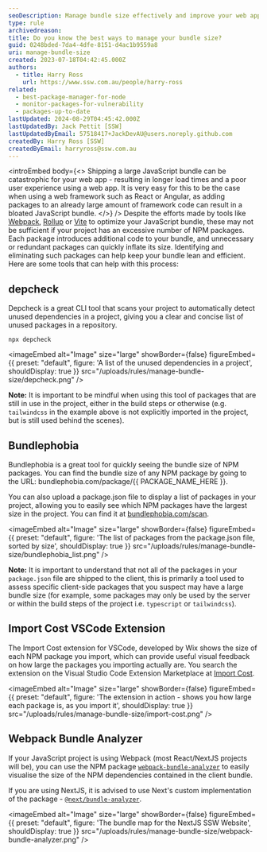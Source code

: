 ```yaml
---
seoDescription: Manage bundle size effectively and improve your web app's performance by identifying and eliminating unnecessary NPM packages.
type: rule
archivedreason:
title: Do you know the best ways to manage your bundle size?
guid: 0248bded-7da4-4dfe-8151-d4ac1b9559a8
uri: manage-bundle-size
created: 2023-07-18T04:42:45.000Z
authors:
  - title: Harry Ross
    url: https://www.ssw.com.au/people/harry-ross
related:
  - best-package-manager-for-node
  - monitor-packages-for-vulnerability
  - packages-up-to-date
lastUpdated: 2024-08-29T04:45:42.000Z
lastUpdatedBy: Jack Pettit [SSW]
lastUpdatedByEmail: 57518417+JackDevAU@users.noreply.github.com
createdBy: Harry Ross [SSW]
createdByEmail: harryross@ssw.com.au
---
```


<introEmbed
  body={<>
Shipping a large JavaScript bundle can be catastrophic for your web app - resulting in longer load times and a poor user experience using a web app. It is very easy for this to be the case when using a web framework such as React or Angular, as adding packages to an already large amount of framework code can result in a bloated JavaScript bundle.
  </>}
/>
Despite the efforts made by tools like [Webpack](https://webpack.js.org/), [Rollup](https://rollupjs.org/) or [Vite](https://vitejs.dev/) to optimize your JavaScript bundle, these may not be sufficient if your project has an excessive number of NPM packages. Each package introduces additional code to your bundle, and unnecessary or redundant packages can quickly inflate its size. Identifying and eliminating such packages can help keep your bundle lean and efficient. Here are some tools that can help with this process:

## depcheck

Depcheck is a great CLI tool that scans your project to automatically detect unused dependencies in a project, giving you a clear and concise list of unused packages in a repository.

```shell
npx depcheck
```


<imageEmbed
  alt="Image"
  size="large"
  showBorder={false}
  figureEmbed={{
    preset: "default",
    figure: 'A list of the unused dependencies in a project',
    shouldDisplay: true
  }}
  src="/uploads/rules/manage-bundle-size/depcheck.png"
/>

**Note:** It is important to be mindful when using this tool of packages that are still in use in the project, either in the build steps or otherwise (e.g. `tailwindcss` in the example above is not explicitly imported in the project, but is still used behind the scenes).

## Bundlephobia

Bundlephobia is a great tool for quickly seeing the bundle size of NPM packages. You can find the bundle size of any NPM package by going to the URL: bundlephobia.com/package/&#123;&#123; PACKAGE_NAME_HERE &#125;&#125;.

You can also upload a package.json file to display a list of packages in your project, allowing you to easily see which NPM packages have the largest size in the project. You can find it at [bundlephobia.com/scan](https://bundlephobia.com/scan).


<imageEmbed
  alt="Image"
  size="large"
  showBorder={false}
  figureEmbed={{
    preset: "default",
    figure: 'The list of packages from the package.json file, sorted by size',
    shouldDisplay: true
  }}
  src="/uploads/rules/manage-bundle-size/bundlephobia_list.png"
/>

**Note:** It is important to understand that not all of the packages in your `package.json` file are shipped to the client, this is primarily a tool used to assess specific client-side packages that you suspect may have a large bundle size (for example, some packages may only be used by the server or within the build steps of the project i.e. `typescript` or `tailwindcss`).

## Import Cost VSCode Extension

The Import Cost extension for VSCode, developed by Wix shows the size of each NPM package you import, which can provide useful visual feedback on how large the packages you importing actually are. You search the extension on the Visual Studio Code Extension Marketplace at [Import Cost](https://marketplace.visualstudio.com/items?itemName=wix.vscode-import-cost).


<imageEmbed
  alt="Image"
  size="large"
  showBorder={false}
  figureEmbed={{
    preset: "default",
    figure: 'The extension in action - shows you how large each package is, as you import it',
    shouldDisplay: true
  }}
  src="/uploads/rules/manage-bundle-size/import-cost.png"
/>

## Webpack Bundle Analyzer

If your JavaScript project is using Webpack (most React/NextJS projects will be), you can use the NPM package [`webpack-bundle-analyzer`](https://www.npmjs.com/package/webpack-bundle-analyzer) to easily visualise the size of the NPM dependencies contained in the client bundle.

If you are using NextJS, it is advised to use Next's custom implementation of the package - [`@next/bundle-analyzer`](https://www.npmjs.com/package/@next/bundle-analyzer).


<imageEmbed
  alt="Image"
  size="large"
  showBorder={false}
  figureEmbed={{
    preset: "default",
    figure: 'The bundle map for the NextJS SSW Website',
    shouldDisplay: true
  }}
  src="/uploads/rules/manage-bundle-size/webpack-bundle-analyzer.png"
/>
